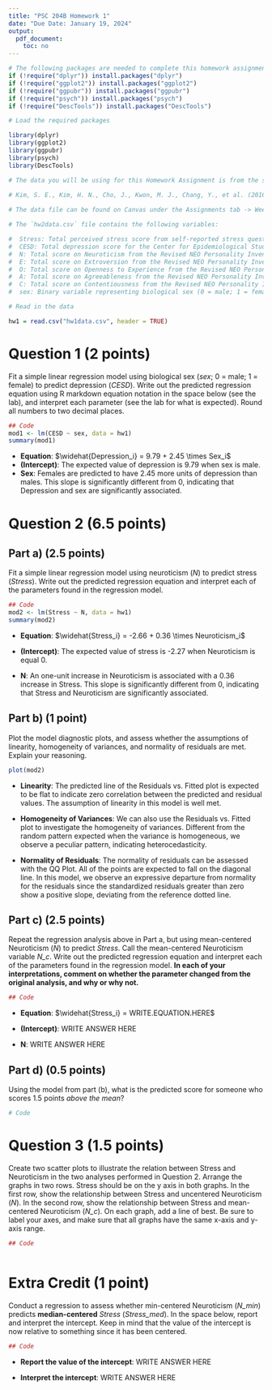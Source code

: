 ```yaml
---
title: "PSC 204B Homework 1"
date: "Due Date: January 19, 2024"
output:
  pdf_document:
    toc: no
---
```


```r
# The following packages are needed to complete this homework assignment. The following code checks whether the packages are already installed, if not they will be installed. 
if (!require("dplyr")) install.packages("dplyr")
if (!require("ggplot2")) install.packages("ggplot2")
if (!require("ggpubr")) install.packages("ggpubr")
if (!require("psych")) install.packages("psych")
if (!require("DescTools")) install.packages("DescTools")
```

```r
# Load the required packages 

library(dplyr)
library(ggplot2)
library(ggpubr)
library(psych)
library(DescTools)
```

```r
# The data you will be using for this Homework Assignment is from the study below:
 
# Kim, S. E., Kim, H. N., Cho, J., Kwon, M. J., Chang, Y., et al. (2016) Correction: Direct and indirect effects of five factor personality and gender on depressive symptoms mediated by perceived stress. *PLOS ONE, 11*: e0157204.

# The data file can be found on Canvas under the Assignments tab -> Week 2 -> Homework -> hw2data.csv

# The `hw2data.csv` file contains the following variables:

#  Stress: Total perceived stress score from self-reported stress questionnaire 
#  CESD: Total depression score for the Center for Epidemiological Studies Depression Scale
#  N: Total score on Neuroticism from the Revised NEO Personality Inventory
#  E: Total score on Extroversion from the Revised NEO Personality Inventory
#  O: Total score on Openness to Experience from the Revised NEO Personality Inventory
#  A: Total score on Agreeableness from the Revised NEO Personality Inventory
#  C: Total score on Contentiousness from the Revised NEO Personality Inventory
#  sex: Binary variable representing biological sex (0 = male; 1 = female)
```

```r
# Read in the data 

hw1 = read.csv("hw1data.csv", header = TRUE)
```

# Question 1 **(2 points)**

Fit a simple linear regression model using biological sex (*sex*; 0 = male; 1 = female) to predict depression (*CESD*). Write out the predicted regression equation using R markdown equation notation in the space below (see the lab), and interpret each parameter (see the lab for what is expected). Round all numbers to two decimal places.

```r
## Code
mod1 <- lm(CESD ~ sex, data = hw1)
summary(mod1)
```

-   **Equation**: $\widehat{Depression_i} = 9.79 + 2.45 \times Sex_i$
-   **(Intercept)**: The expected value of depression is 9.79 when sex is male.
-   **Sex**: Females are predicted to have 2.45 more units of depression than males. This slope is significantly different from 0, indicating that Depression and sex are significantly associated.

# Question 2 **(6.5 points)**

## Part a) **(2.5 points)**

Fit a simple linear regression model using neuroticism (*N*) to predict stress (*Stress*). Write out the predicted regression equation and interpret each of the parameters found in the regression model.

```r
## Code
mod2 <- lm(Stress ~ N, data = hw1)
summary(mod2)
```

-   **Equation**: $\widehat{Stress_i} = -2.66 + 0.36 \times Neuroticism_i$

-   **(Intercept)**: The expected value of stress is -2.27 when Neuroticism is equal 0.

-   **N**: An one-unit increase in Neuroticism is associated with a 0.36 increase in Stress. This slope is significantly different from 0, indicating that Stress and Neuroticism are significantly associated.

## Part b) **(1 point)**

Plot the model diagnostic plots, and assess whether the assumptions of linearity, homogeneity of variances, and normality of residuals are met. Explain your reasoning. 

```r
plot(mod2)
```

- **Linearity**: The predicted line of the Residuals vs. Fitted plot is expected to be flat to indicate zero correlation between the predicted and residual values. The assumption of linearity in this model is well met.

- **Homogeneity of Variances**: We can also use the Residuals vs. Fitted plot to investigate the homogeneity of variances. Different from the random pattern expected when the variance is homogeneous, we observe a peculiar pattern, indicating heterocedasticity.

- **Normality of Residuals**: The normality of residuals can be assessed with the QQ Plot. All of the points are expected to fall on the diagonal line. In this model, we observe an expressive departure from normality for the residuals since the standardized residuals greater than zero show a positive slope, deviating from the reference dotted line. 

## Part c) **(2.5 points)**

Repeat the regression analysis above in Part a, but using mean-centered Neuroticism (*N*) to predict *Stress*. Call the mean-centered Neuroticism variable *N_c*. Write out the predicted regression equation and interpret each of the parameters found in the regression model. **In each of your interpretations, comment on whether the parameter changed from the original analysis, and why or why not.**

```r
## Code


```

-   **Equation**: $\widehat{Stress_i} = WRITE.EQUATION.HERE$

-   **(Intercept)**: WRITE ANSWER HERE

-   **N**: WRITE ANSWER HERE

## Part d) **(0.5 points)**

Using the model from part (b), what is the predicted score for someone who scores 1.5 points *above the mean*?

```r
# Code
```




# Question 3 **(1.5 points)**

Create two scatter plots to illustrate the relation between Stress and Neuroticism in the two analyses performed in Question 2. Arrange the graphs in two rows. Stress should be on the y axis in both graphs. In the first row, show the relationship between Stress and uncentered Neuroticism (*N*). In the second row, show the relationship between Stress and mean-centered Neuroticism (*N_c*). On each graph, add a line of best. Be sure to label your axes, and make sure that all graphs have the same x-axis and y-axis range.


```r
## Code



```

# Extra Credit **(1 point)**

Conduct a regression to assess whether min-centered Neuroticism (*N_min*) predicts **median-centered** *Stress* (*Stress_med*). In the space below, report and interpret the intercept. Keep in mind that the value of the intercept is now relative to something since it has been centered. 

```r
## Code


```

-   **Report the value of the intercept**: WRITE ANSWER HERE

-   **Interpret the intercept**: WRITE ANSWER HERE